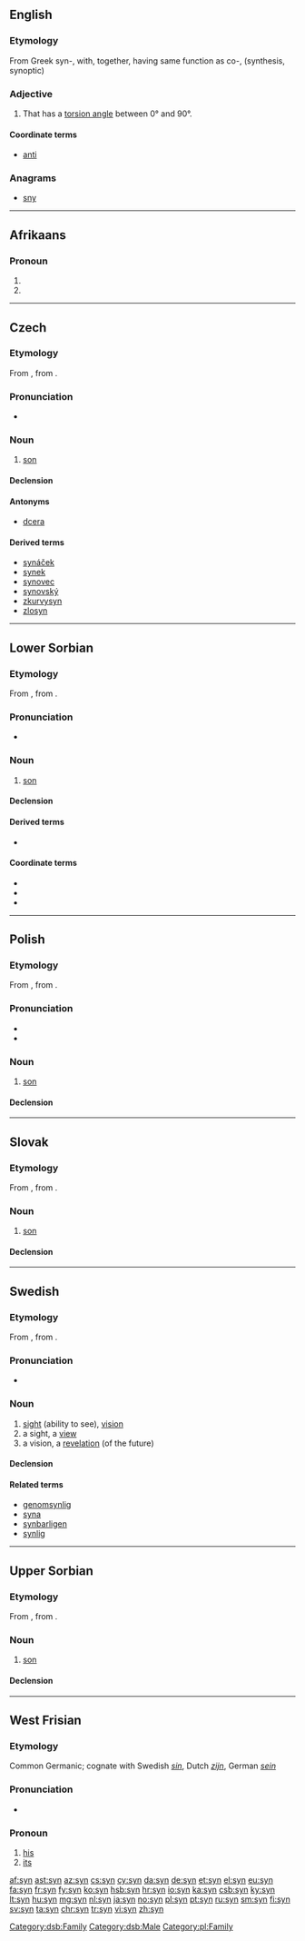 {{also|syn-}}
==English==

===Etymology===
From Greek syn-, with, together, having same function as co-, (synthesis, synoptic)

===Adjective===
{{en-adj}}

# {{context|chemistry|lang=en}} That has a [[torsion angle]] between 0° and 90°.

====Coordinate terms====
* {{sense|chemistry}} [[anti]]

===Anagrams===
* [[sny#English|sny]]

----
==Afrikaans==
===Pronoun===
{{head|af|pronoun}}

# {{obsolete form of|sy|lang=af}}
# {{obsolete form of|se|lang=af}}
----

==Czech==

===Etymology===
From {{etyl|sla-pro|cs}} {{term/t|sla-pro|*synъ}}, from {{etyl|ine-pro|cs}} {{term/t|ine-pro|*suHnús}}.

===Pronunciation===
* {{audio|Cs-syn.ogg|audio}}

===Noun===
{{cs-noun|g=m}}

# [[son]]

====Declension====
{{cs-decl-noun|syn|syna|synovi|syna|syne|synovi|synem|synové|synů|synům|syny|synové|synech|syny}}

====Antonyms====
* [[dcera]]<!--within the "child" class-->

====Derived terms====
* [[synáček]]
* [[synek]]
* [[synovec]]
* [[synovský]]
* [[zkurvysyn]]
* [[zlosyn]]

----

==Lower Sorbian==

===Etymology===
From {{etyl|sla-pro|dsb}} {{term/t|sla-pro|*synъ}}, from {{etyl|ine-pro|dsb}} {{term/t|ine-pro|*suHnús}}.

===Pronunciation===
* {{IPA|[sɨn]|lang=dsb}}

===Noun===
{{dsb-noun|m|dim=synk}}

# [[son]]

====Declension====
{{dsb-decl-noun-17|syn|animate=1}}

====Derived terms====
* {{l/dsb|synašk}}

====Coordinate terms====
* {{l|dsb|źowka|gloss=daughter}}
* {{l|dsb|nan|gloss=father}}
* {{l|dsb|maś|gloss=mother}}

[[Category:dsb:Family]]
[[Category:dsb:Male]]

----

==Polish==

===Etymology===
From {{etyl|sla-pro|pl}} {{term/t|sla-pro|*synъ}}, from {{etyl|ine-pro|pl}} {{term/t|ine-pro|*suHnús}}.

===Pronunciation===
* {{IPA|/sɨn/|lang=pl}}
* {{audio|pl-syn.ogg|audio}}

===Noun===
{{pl-noun|m}}

# [[son]]

====Declension====
{{pl-decl-noun
|syn|synowie
|syna|synów
|synowi|synom
|syna|synów
|synem|synami
|synu|synach
|synu|synowie
}}

[[Category:pl:Family]]

----

==Slovak==

===Etymology===
From {{etyl|sla-pro|sk}} {{term/t|sla-pro|*synъ}}, from {{etyl|ine-pro|sk}} {{term/t|ine-pro|*suHnús}}.

===Noun===
{{head|sk|noun|g=m}}

# [[son]]

====Declension====
{{sk-decl-noun|syn|syna|synovi|syna|synovi|synom|synovia|synov|synom|synov|synoch|synmi}}

----

==Swedish==
{{wikipedia|lang=sv}}
===Etymology===
From {{etyl|non|sv}} {{term|sýn|lang=non}}, from {{etyl|gem-pro|sv}} {{term/t|gem-pro|*siuniz}}.

===Pronunciation===
* {{audio|Sv-syn.ogg|Audio}}

===Noun===
{{sv-noun|c}}

# [[sight]] (ability to see), [[vision]]
# a sight, a [[view]]
# a vision, a [[revelation]] (of the future)

====Declension====
{{sv-noun-reg-er}}

====Related terms====
* [[genomsynlig]]
* [[syna]]
* [[synbarligen]]
* [[synlig]]

----

==Upper Sorbian==

===Etymology===
From {{etyl|sla-pro|hsb}} {{term/t|sla-pro|*synъ}}, from {{etyl|ine-pro|hsb}} {{term/t|ine-pro|*suHnús}}.

===Noun===
{{head|hsb|noun|g=m}}

# [[son]]

====Declension====
{{hsb-decl-noun|syn|synaj|synojo|syna|synow|synow|synej|synomaj|synam|syna|synow|synow|synom|synomaj|synami|synje|synomaj|synach|synje|synaj|synojo}}

----

==West Frisian==

===Etymology===

Common Germanic; cognate with Swedish ''[[sin]]'', Dutch ''[[zijn]]'', German ''[[sein]]''

===Pronunciation===

* {{IPA|/sin/|lang=fy}}

===Pronoun===
{{head|fy|pronoun}}

# [[his]]
# [[its]]

[[af:syn]]
[[ast:syn]]
[[az:syn]]
[[cs:syn]]
[[cy:syn]]
[[da:syn]]
[[de:syn]]
[[et:syn]]
[[el:syn]]
[[eu:syn]]
[[fa:syn]]
[[fr:syn]]
[[fy:syn]]
[[ko:syn]]
[[hsb:syn]]
[[hr:syn]]
[[io:syn]]
[[ka:syn]]
[[csb:syn]]
[[ky:syn]]
[[lt:syn]]
[[hu:syn]]
[[mg:syn]]
[[nl:syn]]
[[ja:syn]]
[[no:syn]]
[[pl:syn]]
[[pt:syn]]
[[ru:syn]]
[[sm:syn]]
[[fi:syn]]
[[sv:syn]]
[[ta:syn]]
[[chr:syn]]
[[tr:syn]]
[[vi:syn]]
[[zh:syn]]